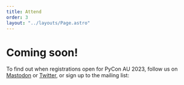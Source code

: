 ```yaml
---
title: Attend
order: 3
layout: "../layouts/Page.astro"
---
```



# Coming soon!

To find out when registrations open for PyCon AU 2023, follow us on <a href="https://fosstodon.org/@pyconau">Mastodon</a> or <a href="https://twitter.com/PyConAU">Twitter</a>, or sign up to the mailing list:

<MailingListSignup />
